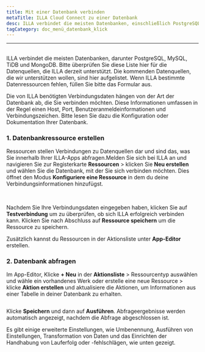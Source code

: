 ```yaml
---
title: Mit einer Datenbank verbinden
metaTitle: ILLA Cloud Connect zu einer Datenbank
desc: ILLA verbindet die meisten Datenbanken, einschließlich PostgreSQL, MySQL, TiDB und MongoDB
tagCategory: doc_menü_datenbank_klick
---
```


* * *

## <Heading hidden>Mit einer Datenbank verbinden</Heading>

ILLA verbindet die meisten Datenbanken, darunter PostgreSQL, MySQL, TiDB und MongoDB. Bitte überprüfen Sie diese Liste hier für die Datenquellen, die ILLA derzeit unterstützt. Die kommenden Datenquellen, die wir unterstützen wollen, sind hier aufgelistet. Wenn ILLA bestimmte Datenressourcen fehlen, füllen Sie bitte das Formular aus.

Die von ILLA benötigten Verbindungsdaten hängen von der Art der Datenbank ab, die Sie verbinden möchten. Diese Informationen umfassen in der Regel einen Host, Port, Benutzeranmeldeinformationen und Verbindungszeichen. Bitte lesen Sie dazu die Konfiguration oder Dokumentation Ihrer Datenbank.

### 1.  Datenbankressource erstellen

Ressourcen stellen Verbindungen zu Datenquellen dar und sind das, was Sie innerhalb Ihrer ILLA-Apps abfragen.Melden Sie sich bei ILLA an und navigieren Sie zur Registerkarte **Ressourcen** > klicken Sie **Neu erstellen** und wählen Sie die Datenbank, mit der Sie sich verbinden möchten. Dies öffnet den Modus **Konfiguriere eine Ressource** in dem du deine Verbindungsinformationen hinzufügst.

<img
  src='https://cdn.illacloud.com/official-website/img/docs/connect/connect-database/resources.png'
  alt=""
/>
<img
  src='https://cdn.illacloud.com/official-website/img/docs/connect/connect-database/config.png'
  alt=""
/>

Nachdem Sie Ihre Verbindungsdaten eingegeben haben, klicken Sie auf **Testverbindung** um zu überprüfen, ob sich ILLA erfolgreich verbinden kann. Klicken Sie nach Abschluss auf **Ressource speichern** um die Ressource zu speichern.

Zusätzlich kannst du Ressourcen in der Aktionsliste unter **App-Editor** erstellen.

### 2.  Datenbank abfragen

Im App-Editor, Klicke **+ Neu** in der **Aktionsliste** > Ressourcentyp auswählen und wähle ein vorhandenes Werk oder erstelle eine neue Ressource > klicke **Aktion erstellen** und aktualisiere die Aktionen, um Informationen aus einer Tabelle in deiner Datenbank zu erhalten.

<img
  src='https://cdn.illacloud.com/official-website/img/docs/connect/connect-database/action.png'
  alt=""
/>

Klicke **Speichern** und dann auf **Ausführen**. Abfrageergebnisse werden automatisch angezeigt, nachdem die Abfrage abgeschlossen ist.

Es gibt einige erweiterte Einstellungen, wie Umbenennung, Ausführen von Einstellungen, Transformation von Daten und das Einrichten der Handhabung von Lauferfolg oder -fehlschlägen, wie unten gezeigt.

<img
  src='https://cdn.illacloud.com/official-website/img/docs/connect/connect-database/run.png'
  alt=""
/>
